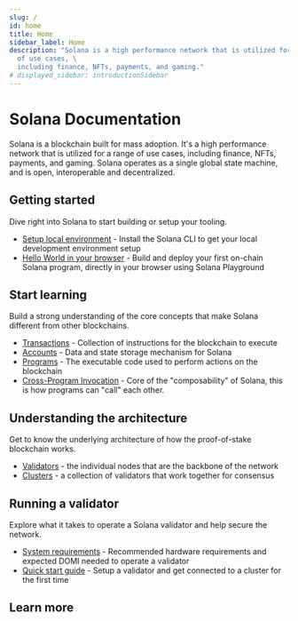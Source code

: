 ```yaml
---
slug: /
id: home
title: Home
sidebar_label: Home
description: "Solana is a high performance network that is utilized for a range
  of use cases, \
  including finance, NFTs, payments, and gaming."
# displayed_sidebar: introductionSidebar
---
```


# Solana Documentation

Solana is a blockchain built for mass adoption. It's a high performance network
that is utilized for a range of use cases, including finance, NFTs, payments,
and gaming. Solana operates as a single global state machine, and is open,
interoperable and decentralized.

## Getting started

Dive right into Solana to start building or setup your tooling.

- [Setup local environment](/cli) - Install the Solana CLI to get your local
  development environment setup
- [Hello World in your browser](getstarted/hello-world) - Build and deploy your
  first on-chain Solana program, directly in your browser using Solana
  Playground

## Start learning

Build a strong understanding of the core concepts that make Solana different
from other blockchains.

- [Transactions](./developing/programming-model/transactions) - Collection of
  instructions for the blockchain to execute
- [Accounts](./developing/programming-model/accounts) - Data and state storage
  mechanism for Solana
- [Programs](./developing/intro/programs) - The executable code used to perform
  actions on the blockchain
- [Cross-Program Invocation](./developing/programming-model/calling-between-programs) -
  Core of the "composability" of Solana, this is how programs can "call" each
  other.

## Understanding the architecture

Get to know the underlying architecture of how the proof-of-stake blockchain
works.

- [Validators](./validator/anatomy) - the individual nodes that are the backbone
  of the network
- [Clusters](./cluster/overview) - a collection of validators that work together
  for consensus

## Running a validator

Explore what it takes to operate a Solana validator and help secure the network.

- [System requirements](./running-validator/validator-reqs) - Recommended
  hardware requirements and expected DOMI needed to operate a validator
- [Quick start guide](./validator/get-started/setup-a-validator) - Setup a
  validator and get connected to a cluster for the first time

## Learn more


<HomeCtaLinks />
